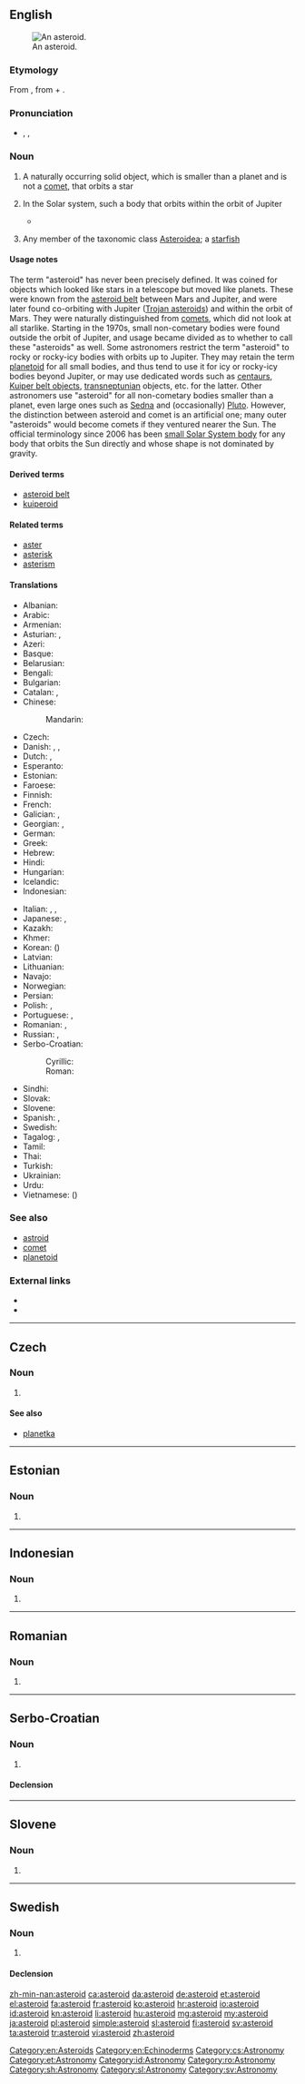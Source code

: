 {{also|Asteroid}}
==English==
{{wikipedia}}
[[File:243 ida.jpg|thumb|An asteroid.]]

===Etymology===
From {{etyl|grc}} {{term|ἀστεροειδής|lang=grc}}, from {{etyl|grc}} {{term|ἀστήρ|tr=astēr||star|lang=grc}} + {{term|εἶδος||tr=eidos|form|lang=grc}}.

===Pronunciation===
* {{enPR|ăs'tə-roid"}}, {{IPA|/ˈæstəroɪd/}}, {{X-SAMPA|/"{st@%roId/}}

===Noun===
{{en-noun}}

# {{astronomy}} A naturally occurring solid object, which is smaller than a planet and is not a [[comet]], that orbits a star
# {{astronomy}} In the Solar system, such a body that orbits within the orbit of Jupiter
#* {{quote-book
|year=2007
|author=
|editor=Hannu Karttunen ''et al.''
|title=Fundamental Astronomy
|edition=5
|publisher=
|page=131
|passage=The orbital planes of '''''asteroids''''', minor bodies that circle the Sun mainly between the orbits of Mars and Jupiter, are often more tilted ...}}
# {{zoology}} Any member of the taxonomic class [[Asteroidea]]; a [[starfish]]

====Usage notes====
{{astronomy}} The term "asteroid" has never been precisely defined. It was coined for objects which looked like stars in a telescope but moved like planets. These were known from the [[asteroid belt]] between Mars and Jupiter, and were later found co-orbiting with Jupiter ([[Trojan asteroid]]s) and within the orbit of Mars. They were naturally distinguished from [[comet]]s, which did not look at all starlike. Starting in the 1970s, small non-cometary bodies were found outside the orbit of Jupiter, and usage became divided as to whether to call these "asteroids" as well. Some astronomers restrict the term "asteroid" to rocky or rocky-icy bodies with orbits up to Jupiter. They may retain the term [[planetoid]] for all small bodies, and thus tend to use it for icy or rocky-icy bodies beyond Jupiter, or may use dedicated words such as [[centaur]]s, [[Kuiper belt object]]s, [[transneptunian]] objects, etc. for the latter. Other astronomers use "asteroid" for all non-cometary bodies smaller than a planet, even large ones such as [[Sedna]] and (occasionally) [[Pluto]]. However, the distinction between asteroid and comet is an artificial one; many outer "asteroids" would become comets if they ventured nearer the Sun. The official terminology since 2006 has been [[small Solar System body]] for any body that orbits the Sun directly and whose shape is not dominated by gravity.

====Derived terms====
{{der-top|}}
* [[asteroid belt]]
* [[kuiperoid]]
{{der-mid}}
{{der-bottom}}

====Related terms====
{{rel-top|}}
* [[aster]]
* [[asterisk]]
* [[asterism]]
{{rel-mid}}
{{rel-bottom}}

====Translations====
{{trans-top|astronomy}}
* Albanian: {{t-|sq|asteroid|xs=Albanian}}
* Arabic: {{t-|ar|كويكب|m|tr=kuwaykib}}
* Armenian: {{t-|hy|աստղանման|tr=astġanman|sc=Armn}}
* Asturian: {{t-|ast|asteroide|m}}, {{t-|ast|planetoide|m}}
* Azeri: {{t-|az|asteroid}}
* Basque: {{t+|eu|asteroide|xs=Basque}}
* Belarusian: {{t-|be|астэроід|m|tr=asteróid|sc=Cyrl}}
* Bengali: {{t-|bn|গ্রহাণু|tr=grôhanu|sc=Beng}}
* Bulgarian: {{t-|bg|астероид|m|tr=asteróid}}
* Catalan: {{t-|ca|asteroide|m}}, {{t-|ca|planetoide}}
* Chinese:
*: Mandarin: {{t|cmn|小行星|tr=xiǎoxíngxīng|sc=Hani}}
* Czech: {{t-|cs|asteroid|m}}
* Danish: {{t-|da|småplanet}}, {{t-|da|asteroide}}, {{t-|da|planetoide}}
* Dutch: {{t+|nl|planetoïde}}, {{t+|nl|asteroïde}}
* Esperanto: {{t-|eo|asteroido|xs=Esperanto}}
* Estonian: {{t+|et|asteroid}}
* Faroese: {{t-|fo|smástjørna|f}}
* Finnish: {{t-|fi|asteroidi}}
* French: {{t+|fr|astéroïde|m}}
* Galician: {{t+|gl|asteroide|m}}, {{t+|gl|planetoide|m}}
* Georgian: {{t-|ka|ასტეროიდი|tr=asteroidi|sc=Geor}}, {{t-|ka|მცირე ცთომილები|tr=mc'ire c't'omilebi|sc=Geor}}
* German: {{t+|de|Asteroid|m}}
* Greek: {{t+|el|αστεροειδής|m|tr=asteroeidís|sc=Grek}}
* Hebrew: {{t+|he|אסטרואיד|m|tr=asteroid|sc=Hebr}}
* Hindi: {{t-|hi|क्षुद्रग्रह|m|tr=kṣudragrah|sc=Deva}}
* Hungarian: {{t+|hu|kisbolygó}}
* Icelandic: {{t+|is|smástirni}}
* Indonesian: {{t+|id|asteroid|xs=Indonesian}}
{{trans-mid}}
* Italian: {{t+|it|asteroide|m}}, {{t+|it|pianetino|m}}, {{t-|it|planetoide|m}}
* Japanese: {{t+|ja|小惑星|tr=しょうわくせい, shōwakusei}}, {{t-|ja|星状体|tr=せいじょうたい, seijōtai}}
* Kazakh: {{t|kk|астероид|tr=asteroid|sc=Cyrl}}
* Khmer: {{t-|km|តារាសណ្ឋាន|tr=dara son tharn|sc=Khmr}}
* Korean: {{t+|ko|소행성|tr=sohaengseong|sc=Kore}} ({{t+|ko|小行星|sc=Kore}})
* Latvian: {{t-|lv|asteroīds|m}}
* Lithuanian: {{t-|lt|asteroidas|m}}
* Navajo: {{tø|nv|tsé naatʼaʼí}}
* Norwegian: {{t-|no|asteroide}}
* Persian: {{t+|fa|ستارک|tr=sayârak|sc=fa-Arab}}
* Polish: {{t+|pl|asteroida|f}}, {{t+|pl|planetoida|f}}
* Portuguese: {{t-|pt|asteróide|m}}, {{t-|pt|planetóide|m}}
* Romanian: {{t-|ro|asteroid|m}}, {{t-|ro|asteroizi|p}}
* Russian: {{t+|ru|астероид|m|tr=asteróid}}, {{t-|ru|малая планета|f|tr=málaja planéta|sc=Cyrl}}
* Serbo-Croatian:
*: Cyrillic: {{t-|sh|астероид|m}}
*: Roman: {{t-|sh|asteroid|m}}
* Sindhi: {{t-|sd|گِرَھِڙِي|tr=girahirree|f}}
* Slovak: {{t-|sk|asteroid|m}}
* Slovene: {{t+|sl|asteroid|m}}
* Spanish: {{t+|es|asteroide|m}}, {{t-|es|planetoide|m}}
* Swedish: {{t+|sv|asteroid|c}}
* Tagalog: {{t-|tl|asteroyd}},  {{t-|tl|bulalakaw|xs=Tagalog}}
* Tamil: {{t-|ta|நுண்கோள்|tr=nuṇkōḷ|sc=Taml}}
* Thai: {{t-|th|ดาวเคราะห์น้อย|tr=daao krór nói|sc=Thai}}
* Turkish: {{t-|tr|asteroit}}
* Ukrainian: {{t+|uk|астероїд|m|tr=asterójid|sc=Cyrl}}
* Urdu: {{t-|ur|کشودرگرہ|m|tr=kṣudragrah|sc=ur-Arab}}
* Vietnamese: {{t-|vi|tiểu hành tinh}} ({{t-|vi|小行星}})
{{trans-bottom}}

===See also===
* [[astroid]]
* [[comet]]
* [[planetoid]]

===External links===
* {{R:Webster 1913}}
* {{R:Century 1911}}

[[Category:en:Asteroids]]
[[Category:en:Echinoderms]]

----

==Czech==

===Noun===
{{cs-noun|g=m}}

# {{l|en|asteroid}}

====See also====
* [[planetka]] {{f}}

[[Category:cs:Astronomy]]

----

==Estonian==

===Noun===
{{et-noun}}

# {{l|en|asteroid}}

[[Category:et:Astronomy]]

----

==Indonesian==

===Noun===
{{head|id|noun}}

# {{l|en|asteroid}}

[[Category:id:Astronomy]]

----

==Romanian==

===Noun===
{{head|ro|noun}}

# {{l|en|asteroid}}

[[Category:ro:Astronomy]]

----

==Serbo-Croatian==

===Noun===
{{sh-noun|g=m|head=asteròīd|r|астероид|астеро̀ӣд}}

# {{l|en|asteroid}}

====Declension====
{{sh-decl-noun
|asteròīd|asteroidi
|asteroída|asteroida
|asteroidu|asteroidima
|asteroid|asteroide
|asteroide|asteroidi
|asteroidu|asteroidima
|asteroidom|asteroidima
}}

[[Category:sh:Astronomy]]

----

==Slovene==

===Noun===
{{head|sl|noun}}

# {{l|en|asteroid}}

[[Category:sl:Astronomy]]

----

==Swedish==

===Noun===
{{sv-noun|g=c}}

# {{l|en|asteroid}}

====Declension====
{{sv-noun-reg-er}}

[[Category:sv:Astronomy]]

[[zh-min-nan:asteroid]]
[[ca:asteroid]]
[[da:asteroid]]
[[de:asteroid]]
[[et:asteroid]]
[[el:asteroid]]
[[fa:asteroid]]
[[fr:asteroid]]
[[ko:asteroid]]
[[hr:asteroid]]
[[io:asteroid]]
[[id:asteroid]]
[[kn:asteroid]]
[[li:asteroid]]
[[hu:asteroid]]
[[mg:asteroid]]
[[my:asteroid]]
[[ja:asteroid]]
[[pl:asteroid]]
[[simple:asteroid]]
[[sl:asteroid]]
[[fi:asteroid]]
[[sv:asteroid]]
[[ta:asteroid]]
[[tr:asteroid]]
[[vi:asteroid]]
[[zh:asteroid]]